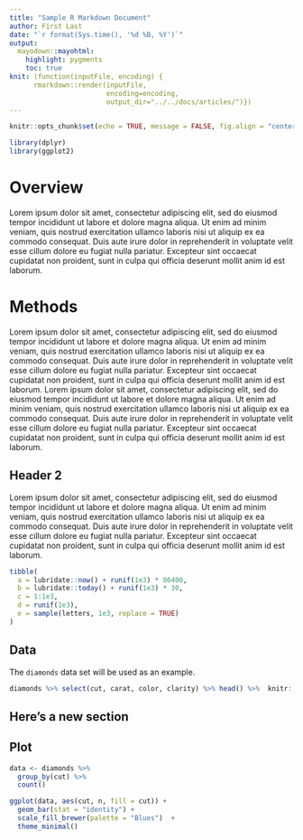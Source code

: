 ```yaml
---
title: "Sample R Markdown Document"
author: First Last
date: "`r format(Sys.time(), '%d %B, %Y')`"
output: 
  mayodown::mayohtml:
    highlight: pygments
    toc: true
knit: (function(inputFile, encoding) {
      rmarkdown::render(inputFile,
                        encoding=encoding,
                        output_dir="../../docs/articles/")})
---
```


```r
knitr::opts_chunk$set(echo = TRUE, message = FALSE, fig.align = "center")
```

```r
library(dplyr)
library(ggplot2)
```

# Overview

Lorem ipsum dolor sit amet, consectetur adipiscing elit, sed do eiusmod tempor incididunt ut labore et dolore magna aliqua. Ut enim ad minim veniam, quis nostrud exercitation ullamco laboris nisi ut aliquip ex ea commodo consequat. Duis aute irure dolor in reprehenderit in voluptate velit esse cillum dolore eu fugiat nulla pariatur. Excepteur sint occaecat cupidatat non proident, sunt in culpa qui officia deserunt mollit anim id est laborum.


# Methods

Lorem ipsum dolor sit amet, consectetur adipiscing elit, sed do eiusmod tempor incididunt ut labore et dolore magna aliqua. Ut enim ad minim veniam, quis nostrud exercitation ullamco laboris nisi ut aliquip ex ea commodo consequat. Duis aute irure dolor in reprehenderit in voluptate velit esse cillum dolore eu fugiat nulla pariatur. Excepteur sint occaecat cupidatat non proident, sunt in culpa qui officia deserunt mollit anim id est laborum. Lorem ipsum dolor sit amet, consectetur adipiscing elit, sed do eiusmod tempor incididunt ut labore et dolore magna aliqua. Ut enim ad minim veniam, quis nostrud exercitation ullamco laboris nisi ut aliquip ex ea commodo consequat. Duis aute irure dolor in reprehenderit in voluptate velit esse cillum dolore eu fugiat nulla pariatur. Excepteur sint occaecat cupidatat non proident, sunt in culpa qui officia deserunt mollit anim id est laborum.

## Header 2

Lorem ipsum dolor sit amet, consectetur adipiscing elit, sed do eiusmod tempor incididunt ut labore et dolore magna aliqua. Ut enim ad minim veniam, quis nostrud exercitation ullamco laboris nisi ut aliquip ex ea commodo consequat. Duis aute irure dolor in reprehenderit in voluptate velit esse cillum dolore eu fugiat nulla pariatur. Excepteur sint occaecat cupidatat non proident, sunt in culpa qui officia deserunt mollit anim id est laborum.

```r
tibble(
  a = lubridate::now() + runif(1e3) * 86400,
  b = lubridate::today() + runif(1e3) * 30,
  c = 1:1e3,
  d = runif(1e3),
  e = sample(letters, 1e3, replace = TRUE)
)
```


## Data

The `diamonds` data set will be used as an example.

```r
diamonds %>% select(cut, carat, color, clarity) %>% head() %>%  knitr::kable()
```

## Here's a new section

## Plot

```r
data <- diamonds %>% 
  group_by(cut) %>% 
  count()

ggplot(data, aes(cut, n, fill = cut)) +
  geom_bar(stat = "identity") +
  scale_fill_brewer(palette = "Blues")  +
  theme_minimal()
```
